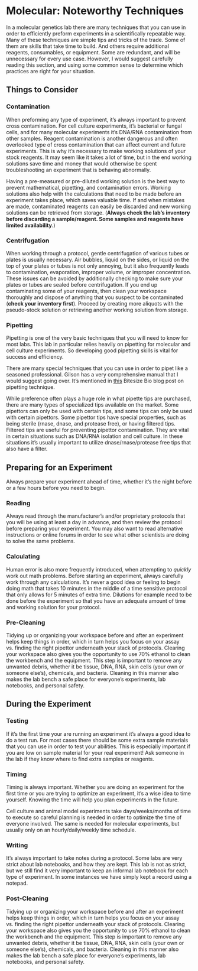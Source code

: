 # Molecular: Noteworthy Techniques {#noteworthy_techniques} 

In a molecular genetics lab there are many techniques that you can use in order to efficiently preform experiments in a scientifically repeatable way.  Many of these techniques are simple tips and tricks of the trade.  Some of them are skills that take time to build.  And others require additional reagents, consumables, or equipment.  Some are redundant, and will be unnecessary for every use case.  However, I would suggest carefully reading this section, and using some common sense to determine which practices are right for your situation.

## Things to Consider

### Contamination {#contamination}

When preforming any type of experiment, it's always important to prevent cross contamination.  For cell culture experiments, it's bacterial or fungal cells, and for many molecular experiments it's DNA/RNA contamination from other samples.  Reagent contamination is another dangerous and often overlooked type of cross contamination that can affect current and future experiments.  This is why it's necessary to make working solutions of your stock reagents.  It may seem like it takes a lot of time, but in the end working solutions save time and money that would otherwise be spent troubleshooting an experiment that is behaving abnormally.

Having a pre-measured or pre-diluted working solution is the best way to prevent mathematical, pipetting, and contamination errors.  Working solutions also help with the calculations that need to be made before an experiment takes place, which saves valuable time.  If and when mistakes are made, contaminated reagents can easily be discarded and new working solutions can be retrieved from storage.  (**Always check the lab's inventory before discarding a sample/reagent.  Some samples and reagents have limited availability**.)

### Centrifugation {#spinning_down}

When working through a protocol, gentle centrifugation of various tubes or plates is usually necessary.  Air bubbles, liquid on the sides, or liquid on the top of your plates or tubes is not only annoying, but it also frequently leads to contamination, evaporation, improper volume, or improper concentration.  These issues can be avoided by additionally checking to make sure your plates or tubes are sealed before centrifugation.  If you end up contaminating some of your reagents, then clean your workspace thoroughly and dispose of anything that you suspect to be contaminated (**check your inventory first**).  Proceed by creating more aliquots with the pseudo-stock solution or retrieving another working solution from storage.

### Pipetting

Pipetting is one of the very basic techniques that you will need to know for most labs.  This lab in particular relies heavily on pipetting for molecular and cell culture experiments.  So developing good pipetting skills is vital for success and efficiency.

There are many special techniques that you can use in order to pipet like a seasoned professional.  Gilson has a very comprehensive manual that I would suggest going over.  It's mentioned in [this](https://bitesizebio.com/344/17-ways-to-stop-pipetting-errors-ruining-your-experiments/) Bitesize Bio blog post on pipetting technique.

While preference often plays a huge role in what pipette tips are purchased, there are many types of specialized tips available on the market.  Some pipettors can only be used with certain tips, and some tips can only be used with certain pipettors.  Some pipettor tips have special properties, such as being sterile (rnase, dnase, and protease free), or having filtered tips.  Filtered tips are useful for preventing pipettor contamination.  They are vital in certain situations such as DNA/RNA isolation and cell culture.  In these situations it's usually important to utilize dnase/rnase/protease free tips that also have a filter.

## Preparing for an Experiment

Always prepare your experiment ahead of time, whether it's the night before or a few hours before you need to begin.

### Reading

Always read through the manufacturer's and/or proprietary protocols that you will be using at least a day in advance, and then review the protocol before preparing your experiment.  You may also want to read alternative instructions or online forums in order to see what other scientists are doing to solve the same problems.

### Calculating

Human error is also more frequently introduced, when attempting to *quickly* work out math problems.  Before starting an experiment, always carefully work through any calculations.  It's never a good idea or feeling to begin doing math that takes 10 minutes in the middle of a time sensitive protocol that only allows for 5 minutes of extra time.  Dilutions for example need to be done before the experiment so that you have an adequate amount of time and working solution for your protocol.

### Pre-Cleaning

Tidying up or organizing your workspace before and after an experiment helps keep things in order, which in turn helps you focus on your assay vs. finding the right pipettor underneath your stack of protocols.  Clearing your workspace also gives you the opportunity to use 70% ethanol to clean the workbench and the equipment.  This step is important to remove any unwanted debris, whether it be tissue, DNA, RNA, skin cells (your own or someone else's), chemicals, and bacteria.  Cleaning in this manner also makes the lab bench a safe place for everyone's experiments, lab notebooks, and personal safety.

## During the Experiment

### Testing

If it's the first time your are running an experiment it's always a good idea to do a test run.  For most cases there should be some extra sample materials that you can use in order to test your abilities.  This is especially important if you are low on sample material for your real experiment!  Ask someone in the lab if they know where to find extra samples or reagents.

### Timing

Timing is always important.  Whether you are doing an experiment for the first time or you are trying to optimize an experiment, it's a wise idea to time yourself.  Knowing the time will help you plan experiments in the future.

Cell culture and animal model experiments take days/weeks/months of time to execute so careful planning is needed in order to optimize the time of everyone involved.  The same is needed for molecular experiments, but usually only on an hourly/daily/weekly time schedule.

### Writing

It's always important to take notes during a protocol.  Some labs are very strict about lab notebooks, and how they are kept.  This lab is not as strict, but we still find it very important to keep an informal lab notebook for each type of experiment.  In some instances we have simply kept a record using a notepad.

### Post-Cleaning

Tidying up or organizing your workspace before and after an experiment helps keep things in order, which in turn helps you focus on your assay vs. finding the right pipettor underneath your stack of protocols.  Clearing your workspace also gives you the opportunity to use 70% ethanol to clean the workbench and the equipment.  This step is important to remove any unwanted debris, whether it be tissue, DNA, RNA, skin cells (your own or someone else's), chemicals, and bacteria.  Cleaning in this manner also makes the lab bench a safe place for everyone's experiments, lab notebooks, and personal safety.


